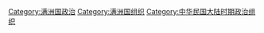 [[Category:满洲国政治|Category:满洲国政治]]
[[Category:满洲国组织|Category:满洲国组织]]
[[Category:中华民国大陆时期政治组织|Category:中华民国大陆时期政治组织]]